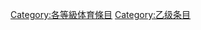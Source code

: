 {{Articles by Quality| topic=体育|project=体育|format=toc}}
{{Wikipedia category}}
{{emptycat}}

[[Category:各等級体育條目|Category:各等級体育條目]]
[[Category:乙级条目|Category:乙级条目]]